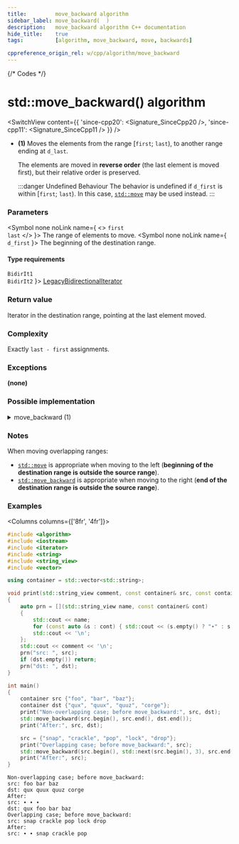 ```yaml
---
title:         move_backward algorithm
sidebar_label: move_backward(  )
description:   move_backward algorithm C++ documentation
hide_title:    true
tags:          [algorithm, move_backward, move, backwards]

cppreference_origin_rel: w/cpp/algorithm/move_backward
---
```



{/* Codes */}


# std::move_backward() algorithm

<SwitchView content={{
  'since-cpp20': <Signature_SinceCpp20 />,
  'since-cpp11': <Signature_SinceCpp11 />
}} />

- **(1)**
  Moves the elements from the range [`first`; `last`), to another range ending at `d_last`.

  The elements are moved in **reverse order** (the last element is moved first), but their relative order is preserved.

  :::danger Undefined Behaviour
  The behavior is undefined if `d_first` is within [`first`; `last`). In this case, [`std::move`](/docs/algo/ordinary/move) may be used instead.
  :::

### Parameters

<SymbolTable>

  <Symbol none noLink name={ <> <code>first</code> <br/> <code>last</code> </> }>
    The range of elements to move.
  </Symbol>
  <Symbol none noLink name={ <code>d_first</code> }>
    The beginning of the destination range.
  </Symbol>

</SymbolTable>

#### Type requirements

<SymbolTable>
  <Symbol none noLink name={ <> <code>BidirIt1</code> <br/> <code>BidirIt2</code> </> }>
    <a href="/docs/named_req/LegacyBidirectionalIterator">LegacyBidirectionalIterator</a>
  </Symbol>
</SymbolTable>

### Return value

Iterator in the destination range, pointing at the last element moved.

### Complexity

Exactly `last - first` assignments.

### Exceptions

**(none)**

### Possible implementation

<details>
<summary>move_backward (1)</summary>

```cpp
template<class BidirIt1, class BidirIt2>
BidirIt2 move_backward(BidirIt1 first, BidirIt1 last,
                       BidirIt2 d_last)
{
    while (first != last)
        *(--d_last) = std::move(*(--last));

    return d_last;
}
```

</details>

### Notes

When moving overlapping ranges:
- [`std::move`](/docs/std/algo/ordinary/move) is appropriate when moving to the left (**beginning of the destination range is outside the source range**).  
- [`std::move_backward`](#) is appropriate when moving to the right (**end of the destination range is outside the source range**).

### Examples

<Columns columns={['8fr', '4fr']}>
<div>

```cpp title='Main.cpp' showLineNumbers
#include <algorithm>
#include <iostream>
#include <iterator>
#include <string>
#include <string_view>
#include <vector>

using container = std::vector<std::string>;

void print(std::string_view comment, const container& src, const container& dst = {})
{
    auto prn = [](std::string_view name, const container& cont)
    {
        std::cout << name;
        for (const auto &s : cont) { std::cout << (s.empty() ? "∙" : s.data()) << ' '; }
        std::cout << '\n';
    };
    std::cout << comment << '\n';
    prn("src: ", src);
    if (dst.empty()) return;
    prn("dst: ", dst);
}

int main()
{
    container src {"foo", "bar", "baz"};
    container dst {"qux", "quux", "quuz", "corge"};
    print("Non-overlapping case; before move_backward:", src, dst);
    std::move_backward(src.begin(), src.end(), dst.end());
    print("After:", src, dst);

    src = {"snap", "crackle", "pop", "lock", "drop"};
    print("Overlapping case; before move_backward:", src);
    std::move_backward(src.begin(), std::next(src.begin(), 3), src.end());
    print("After:", src);
}
```

</div>
<div>

```plaintext title="Output"
Non-overlapping case; before move_backward:
src: foo bar baz
dst: qux quux quuz corge
After:
src: ∙ ∙ ∙
dst: qux foo bar baz
Overlapping case; before move_backward:
src: snap crackle pop lock drop
After:
src: ∙ ∙ snap crackle pop
```

</div>
</Columns>
